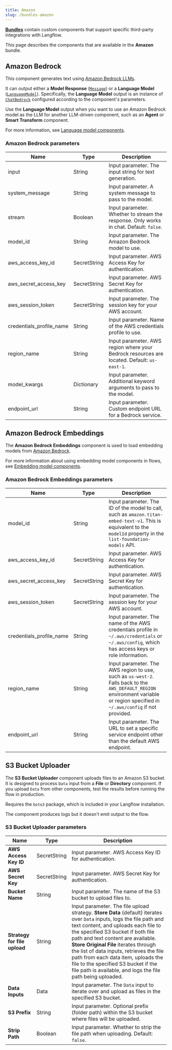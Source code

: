 ```yaml
---
title: Amazon
slug: /bundles-amazon
---
```



<Icon name="Blocks" aria-hidden="true" /> [**Bundles**](/components-bundle-components) contain custom components that support specific third-party integrations with Langflow.

This page describes the components that are available in the **Amazon** bundle.

## Amazon Bedrock

This component generates text using [Amazon Bedrock LLMs](https://docs.aws.amazon.com/bedrock).

It can output either a **Model Response** ([`Message`](/data-types#message)) or a **Language Model** ([`LanguageModel`](/data-types#languagemodel)).
Specifically, the **Language Model** output is an instance of [`ChatBedrock`](https://python.langchain.com/docs/integrations/chat/bedrock/) configured according to the component's parameters.

Use the **Language Model** output when you want to use an Amazon Bedrock model as the LLM for another LLM-driven component, such as an **Agent** or **Smart Transform** component.

For more information, see [Language model components](/components-models).

### Amazon Bedrock parameters

<PartialParams />

| Name | Type | Description |
|------|------|-------------|
| input | String | Input parameter. The input string for text generation. |
| system_message | String | Input parameter. A system message to pass to the model. |
| stream | Boolean | Input parameter. Whether to stream the response. Only works in chat. Default: `false`. |
| model_id | String | Input parameter. The Amazon Bedrock model to use. |
| aws_access_key_id | SecretString | Input parameter. AWS Access Key for authentication. |
| aws_secret_access_key | SecretString | Input parameter. AWS Secret Key for authentication. |
| aws_session_token | SecretString | Input parameter. The session key for your AWS account. |
| credentials_profile_name | String | Input parameter. Name of the AWS credentials profile to use. |
| region_name | String | Input parameter. AWS region where your Bedrock resources are located. Default: `us-east-1`. |
| model_kwargs | Dictionary | Input parameter. Additional keyword arguments to pass to the model. |
| endpoint_url | String | Input parameter. Custom endpoint URL for a Bedrock service. |

## Amazon Bedrock Embeddings

The **Amazon Bedrock Embeddings** component is used to load embedding models from [Amazon Bedrock](https://aws.amazon.com/bedrock/).

For more information about using embedding model components in flows, see [Embedding model components](/components-embedding-models).

### Amazon Bedrock Embeddings parameters

<PartialParams />

| Name | Type | Description |
|------|------|-------------|
| model_id | String | Input parameter. The ID of the model to call, such as `amazon.titan-embed-text-v1`. This is equivalent to the `modelId` property in the `list-foundation-models` API. |
| aws_access_key_id | SecretString | Input parameter. AWS Access Key for authentication. |
| aws_secret_access_key | SecretString | Input parameter. AWS Secret Key for authentication. |
| aws_session_token | SecretString | Input parameter. The session key for your AWS account. |
| credentials_profile_name | String | Input parameter. The name of the AWS credentials profile in `~/.aws/credentials` or `~/.aws/config`, which has access keys or role information. |
| region_name | String | Input parameter. The AWS region to use, such as `us-west-2`. Falls back to the `AWS_DEFAULT_REGION` environment variable or region specified in `~/.aws/config` if not provided. |
| endpoint_url | String | Input parameter. The URL to set a specific service endpoint other than the default AWS endpoint. |

## S3 Bucket Uploader

The **S3 Bucket Uploader** component uploads files to an Amazon S3 bucket.
It is designed to process `Data` input from a **File** or **Directory** component.
If you upload `Data` from other components, test the results before running the flow in production.

Requires the `boto3` package, which is included in your Langflow installation.

The component produces logs but it doesn't emit output to the flow.

### S3 Bucket Uploader parameters

<PartialParams />

| Name | Type | Description |
|------|------|-------------|
| **AWS Access Key ID** | SecretString | Input parameter. AWS Access Key ID for authentication. |
| **AWS Secret Key** | SecretString | Input parameter. AWS Secret Key for authentication. |
| **Bucket Name** | String | Input parameter. The name of the S3 bucket to upload files to. |
| **Strategy for file upload** | String | Input parameter. The file upload strategy. **Store Data** (default) iterates over `Data` inputs, logs the file path and text content, and uploads each file to the specified S3 bucket if both file path and text content are available. **Store Original File** iterates through the list of data inputs, retrieves the file path from each data item, uploads the file to the specified S3 bucket if the file path is available, and logs the file path being uploaded. |
| **Data Inputs** | Data | Input parameter. The `Data` input to iterate over and upload as files in the specified S3 bucket. |
| **S3 Prefix** | String | Input parameter. Optional prefix (folder path) within the S3 bucket where files will be uploaded. |
| **Strip Path** | Boolean | Input parameter. Whether to strip the file path when uploading. Default: `false`. |
